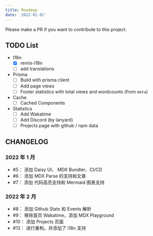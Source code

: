 ```yaml
---
title: Roadmap
date: '2022-02-02'
---
```


Please make a PR if you want to contribute to this project.

## TODO List

- I18n
  - [x] remix-i18n
  - [ ] add translations
- Prisma
  - [ ] Build with prisma client
  - [ ] Add page views
  - [ ] Footer statistics with total views and wordcounts (from `meta`)
- Cache
  - [ ] Cached Components
- Statistics
  - [ ] Add Wakatime
  - [ ] Add Discord (by lanyard)
  - [ ] Projects page with github / npm data

## CHANGELOG

### 2022 年 1 月

- #5： 添加 Daisy UI、 MDX Bundler、CI/CD
- #6： 添加 MDX Parse 的支持和文章
- #7： 添加 代码高亮支持和 Mermaid 图表支持

### 2022 年 2 月

- #8： 添加 Github Stats 和 Events 解析
- #9： 移除首页 Wakatime，添加 MDX Playground
- #10： 添加 Projects 页面
- #13： 进行重构，并添加了 i18n 支持
